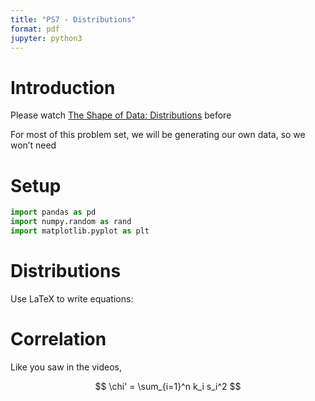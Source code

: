 ```yaml
---
title: "PS7 - Distributions"
format: pdf
jupyter: python3
---
```


# Introduction

Please watch [The Shape of Data: Distributions](https://youtu.be/bPFNxD3Yg6U/) before 

For most of this problem set, we will be generating our own data, so we won't need 

# Setup

```python
import pandas as pd
import numpy.random as rand
import matplotlib.pyplot as plt


```

# Distributions

Use LaTeX to write equations:


# Correlation

Like you saw in the videos, 

$$
\chi' = \sum_{i=1}^n k_i s_i^2
$$
